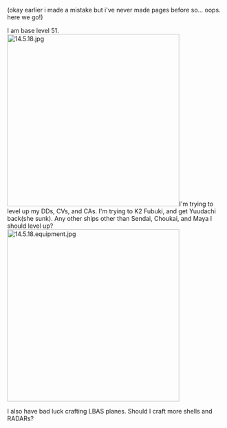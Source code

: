 (okay earlier i made a mistake but i've never made pages before so... oops. here we go!)

I am base level 51. [[File:14.5.18.jpg|thumb|400px]]I'm trying to level up my DDs, CVs, and CAs. I'm trying to K2 Fubuki, and get Yuudachi back(she sunk). Any other ships other than Sendai, Choukai, and Maya I should level up?[[File:14.5.18.equipment.jpg|thumb|400px]]




I also have bad luck crafting LBAS planes. Should I craft more shells and RADARs?<ac_metadata title="Yeet, a &#039;nother event."> </ac_metadata>